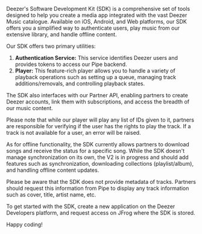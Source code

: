 
<Chatbot />

Deezer's Software Development Kit (SDK) is a comprehensive set of tools designed to help you create a media app integrated with the vast Deezer Music catalogue. Available on iOS, Android, and Web platforms, our SDK offers you a simplified way to authenticate users, play music from our extensive library, and handle offline content.

Our SDK offers two primary utilities:

1. **Authentication Service:** This service identifies Deezer users and provides tokens to access our Pipe backend.
2. **Player:** This feature-rich player allows you to handle a variety of playback operations such as setting up a queue, managing track additions/removals, and controlling playback states.

The SDK also interfaces with our Partner API, enabling partners to create Deezer accounts, link them with subscriptions, and access the breadth of our music content.

Please note that while our player will play any list of IDs given to it, partners are responsible for verifying if the user has the rights to play the track. If a track is not available for a user, an error will be raised.

As for offline functionality, the SDK currently allows partners to download songs and receive the status for a specific song. While the SDK doesn't manage synchronization on its own, the V2 is in progress and should add features such as synchronization, downloading collections (playlist/album), and handling offline content updates.

Please be aware that the SDK does not provide metadata of tracks. Partners should request this information from Pipe to display any track information such as cover, title, artist name, etc.

To get started with the SDK, create a new application on the Deezer Developers platform, and request access on JFrog where the SDK is stored.

Happy coding!
